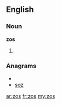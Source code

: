 ==English==

===Noun===
'''zos'''

# {{plural of|zo}}

===Anagrams===
* {{alphagram|osz}}
* [[soz#English|soz]]

[[ar:zos]]
[[fr:zos]]
[[my:zos]]